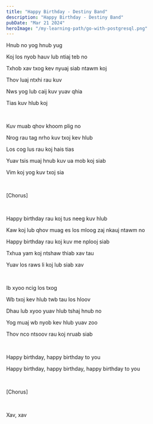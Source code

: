 ```yaml
---
title: "Happy Birthday - Destiny Band"
description: "Happy Birthday - Destiny Band"
pubDate: "Mar 21 2024"
heroImage: "/my-learning-path/go-with-postgresql.png"
---
```


Hnub no yog hnub yug

Koj los nyob hauv lub ntiaj teb no

Txhob xav txog kev nyuaj siab ntawm koj

Thov luaj ntxhi rau kuv

Nws yog lub caij kuv yuav qhia

Tias kuv hlub koj

<br />

Kuv muab qhov khoom plig no

Nrog rau tag nrho kuv txoj kev hlub

Los cog lus rau koj hais tias

Yuav tsis muaj hnub kuv ua mob koj siab

Vim koj yog kuv txoj sia

<br />

[Chorus]

<br />

Happy birthday rau koj tus neeg kuv hlub

Kaw koj lub qhov muag es los mloog zaj nkauj ntawm no

Happy birthday rau koj kuv me nplooj siab

Txhua yam koj ntshaw thiab xav tau

Yuav los raws li koj lub siab xav

<br />

Ib xyoo ncig los txog

Wb txoj kev hlub twb tau los hloov

Dhau lub xyoo yuav hlub tshaj hnub no

Yog muaj wb nyob kev hlub yuav zoo

Thov nco ntsoov rau koj nruab siab

<br />

Happy birthday, happy birthday to you

Happy birthday, happy birthday, happy birthday to you

<br />

[Chorus]

<br />

Xav, xav